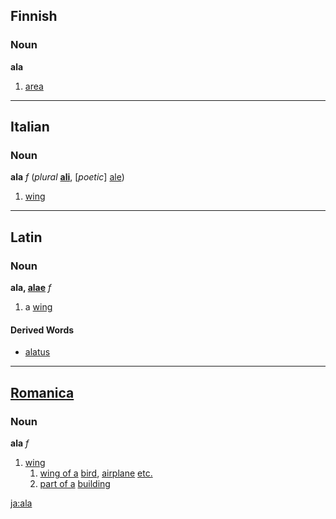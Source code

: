==Finnish==
===Noun===
'''ala'''
#[[area]]

----
==Italian==
===Noun===
'''ala''' ''f'' (''plural'' '''[[ali]]''', [''poetic''] [[ale]]) <!--this is the only plural; the plural is irregular-->

#[[wing]]

----

==Latin==
===Noun===
'''ala, [[Wiktionary Appendix:Latin first declension|alae]]''' ''f''

#a [[wing]]

====Derived Words====
*[[alatus]]

----

==[[Romanica]]==
===Noun===
'''ala''' ''f''
#[[wing]] 
## [[wing of a]] [[bird]], [[airplane]] [[etc.]] 
## [[part of a]] [[building]]

[[ja:ala]]